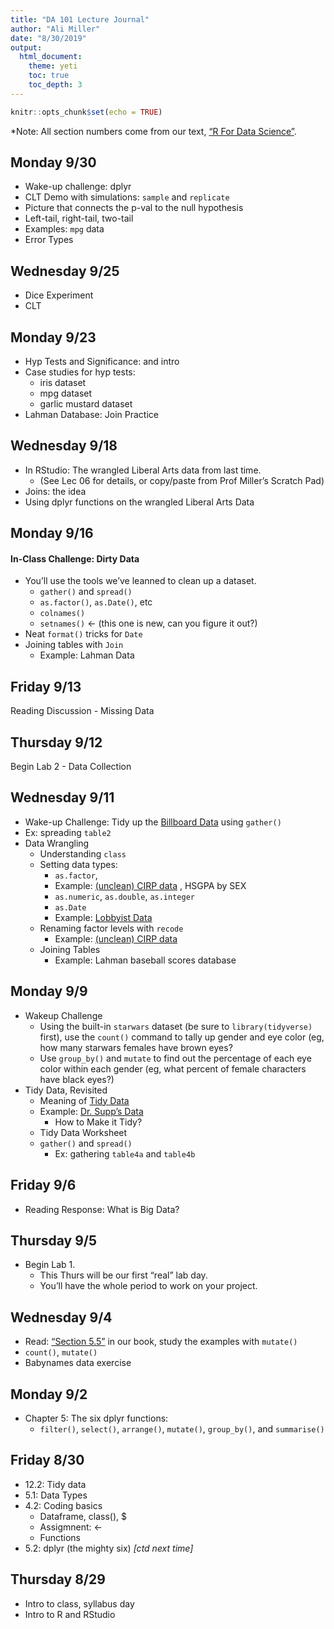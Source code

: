```yaml
---
title: "DA 101 Lecture Journal"
author: "Ali Miller"
date: "8/30/2019"
output: 
  html_document:
    theme: yeti
    toc: true
    toc_depth: 3
---
```


```r
knitr::opts_chunk$set(echo = TRUE)
```

*Note: All section numbers come from our text, ["R For Data Science"]("https://r4ds.had.co.nz").  


## Monday 9/30

- Wake-up challenge: dplyr
- CLT Demo with simulations: `sample` and `replicate`
- Picture that connects the p-val to the null hypothesis
- Left-tail, right-tail, two-tail
- Examples:  `mpg` data
- Error Types


## Wednesday 9/25

- Dice Experiment
- CLT

## Monday 9/23

- Hyp Tests and Significance: and intro
- Case studies for hyp tests:
  - iris dataset
  - mpg dataset
  - garlic mustard dataset
- Lahman Database: Join Practice


## Wednesday 9/18

- In RStudio:  The wrangled Liberal Arts data from last time.
  - (See Lec 06 for details, or copy/paste from Prof Miller's Scratch Pad)
- Joins: the idea
- Using dplyr functions on the wrangled Liberal Arts Data



## Monday 9/16

#### In-Class Challenge:  Dirty Data
- You'll use the tools we've leanned to clean up a dataset.
  - `gather()` and `spread()`
  - `as.factor()`, `as.Date()`, etc
  - `colnames()`
  - `setnames()`  $\leftarrow$ (this one is new, can you figure it out?)
- Neat `format()` tricks for `Date`
- Joining tables with `Join`
  - Example:  Lahman Data


## Friday 9/13

Reading Discussion - Missing Data


## Thursday 9/12

Begin Lab 2 - Data Collection


## Wednesday 9/11

 
- Wake-up Challenge: Tidy up the [Billboard Data](https://millera2.github.io/Data/billboard.csv) using `gather()`
- Ex: spreading `table2`
- Data Wrangling
   - Understanding `class`
   - Setting data types:  
     - `as.factor`, 
     - Example: [(unclean) CIRP data](https://millera2.github.io/Data/CIRP2014Data.csv) , HSGPA by SEX
     - `as.numeric`, `as.double`, `as.integer`
     - `as.Date`
     - Example: [Lobbyist Data](https://millera2.github.io/Data/lobbyist-data-gifts.csv)
   - Renaming factor levels with `recode`
     - Example: [(unclean) CIRP data](https://millera2.github.io/Data/CIRP2014Data.csv)
   - Joining Tables
     - Example: Lahman baseball scores database

## Monday 9/9

- Wakeup Challenge
  - Using the built-in `starwars` dataset (be sure to `library(tidyverse)` first), use the `count()` command to tally up gender and eye color (eg, how many starwars females have brown eyes?
  - Use `group_by()` and `mutate` to find out the percentage of each eye color within each gender (eg, what percent of female characters have black eyes?)
- Tidy Data, Revisited
  - Meaning of [Tidy Data](https://r4ds.had.co.nz/tidy-data.html) 
  - Example:  [Dr. Supp's Data](https://ndownloader.figshare.com/files/2252083)
     -  How to Make it Tidy?
  - Tidy Data Worksheet
  - `gather()` and `spread()`
     - Ex: gathering `table4a` and `table4b`
     
##  Friday 9/6

- Reading Response:  What is Big Data?   

## Thursday 9/5

- Begin Lab 1.  
  - This Thurs will be our first "real" lab day.  
  - You'll have the whole period to work on your project.



## Wednesday 9/4

- Read:  ["Section 5.5"](https://r4ds.had.co.nz/transform.html#add-new-variables-with-mutate) in our book, study the examples with `mutate()`
- `count()`, `mutate()`
- Babynames data exercise


## Monday 9/2

- Chapter 5:  The six dplyr functions:
  - `filter()`, `select()`, `arrange()`, `mutate()`, `group_by()`, and `summarise()`

    
## Friday 8/30

- 12.2:  Tidy data
- 5.1: Data Types
- 4.2: Coding basics
  - Dataframe, class(), $
  - Assigmnent:  <-
  - Functions
- 5.2:  dplyr (the mighty six) *[ctd next time]*




## Thursday 8/29

- Intro to class, syllabus day
- Intro to R and RStudio




     
  
